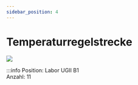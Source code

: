 ```yaml
---
sidebar_position: 4
---
```


# Temperaturregelstrecke


[![](/image/Labore/B1/Laborplatten/leybold/Leybold_734121_Temperaturregelstrecke_min.webp)](/image/Labore/B1/Laborplatten/leybold/Leybold_734121_Temperaturregelstrecke.webp)


:::info
Position:   Labor UGII B1\
Anzahl: 11